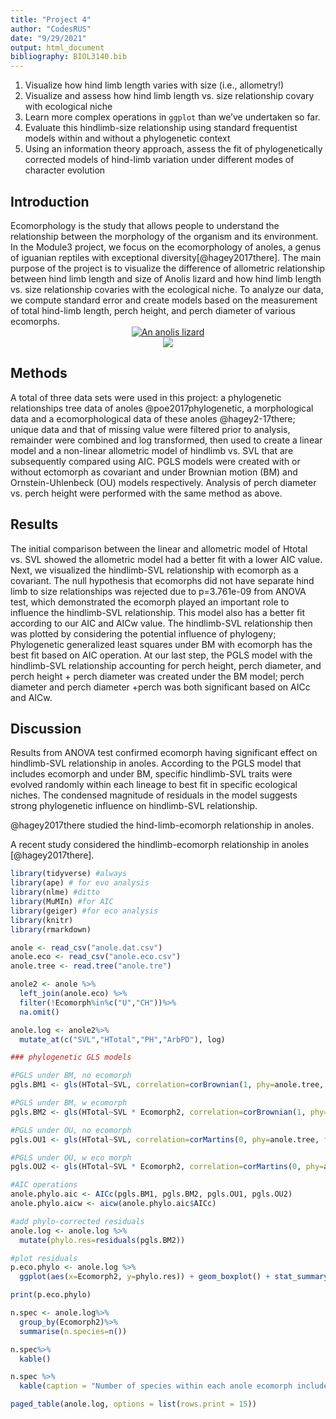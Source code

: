 ```yaml
---
title: "Project 4"
author: "CodesRUS"
date: "9/29/2021"
output: html_document
bibliography: BIOL3140.bib
---
```

1. Visualize how hind limb length varies with size (i.e., allometry!)
2. Visualize and assess how hind limb length vs. size relationship covary with ecological niche
3. Learn more complex operations in `ggplot` than we've undertaken so far.
4. Evaluate this hindlimb-size relationship using standard frequentist models within and without a phylogenetic context
5. Using an information theory approach, assess the fit of phylogenetically corrected models of hind-limb variation under different modes of character evolution

## Introduction

Ecomorphology is the study that allows people to understand the relationship between the morphology of the organism and its environment. In the Module3 project, we focus on the ecomorphology of anoles, a genus of iguanian reptiles with exceptional diversity[@hagey2017there]. The main purpose of the project is to visualize the difference of allometric relationship between hind limb length and size of Anolis lizard and how hind limb length vs. size relationship covaries with the ecological niche. To analyze our data, we compute standard error and create models based on the measurement of total hind-limb length, perch height, and perch diameter of various ecomorphs.
<center>
[![An anolis lizard](https://upload.wikimedia.org/wikipedia/commons/thumb/4/4b/Green_anole.jpg/320px-Green_anole.jpg)](https://upload.wikimedia.org/wikipedia/common/thumb/4/4b/Green_anole.jpg/320px-Green_anole.jpg)
</center>

<center>
![](svl_small.png)
</center>

## Methods

A total of three data sets were used in this project: a phylogenetic relationships tree data of anoles @poe2017phylogenetic, a morphological data and a ecomorphological data of these anoles @hagey2-17there; unique data and that of missing value were filtered prior to analysis, remainder were combined and log transformed, then used to create a linear model and a non-linear allometric model of hindlimb vs. SVL that are subsequently compared using AIC. PGLS models were created with or without ectomorph as covariant and under Brownian motion (BM) and Ornstein-Uhlenbeck (OU) models respectively. Analysis of perch diameter vs. perch height were performed with the same method as above.

## Results

The initial comparison between the linear and allometric model of Htotal vs. SVL showed the allometric model had a better fit with a lower AIC value. Next, we visualized the hindlimb-SVL relationship with ecomorph as a covariant. The null hypothesis that ecomorphs did not have separate hind limb to size relationships was rejected due to p=3.761e-09 from ANOVA test, which demonstrated the ecomorph played an important role to influence the hindlimb-SVL relationship. This model also has a better fit according to our AIC and AICw value. The hindlimb-SVL relationship then was plotted by considering the potential influence of phylogeny; Phylogenetic generalized least squares under BM with ecomorph has the best fit based on AIC operation. At our last step, the PGLS model with the hindlimb-SVL relationship accounting for perch height, perch diameter, and perch height + perch diameter was created under the BM model; perch diameter and perch diameter +perch was both significant based on AICc and AICw.

## Discussion

Results from ANOVA test confirmed ecomorph having significant effect on hindlimb-SVL relationship in anoles. According to the PGLS model that includes ecomorph and under BM, specific hindlimb-SVL traits were evolved randomly within each lineage to best fit in specific ecological niches. The condensed magnitude of residuals in the model suggests strong phylogenetic influence on hindlimb-SVL relationship.

@hagey2017there studied the hind-limb-ecomorph relationship in anoles.

A recent study considered the hindlimb-ecomorph relationship in anoles [@hagey2017there].

```r
library(tidyverse) #always
library(ape) # for evo analysis
library(nlme) #ditto
library(MuMIn) #for AIC
library(geiger) #for eco analysis
library(knitr)
library(rmarkdown)
```

```r
anole <- read_csv("anole.dat.csv")
anole.eco <- read_csv("anole.eco.csv")
anole.tree <- read.tree("anole.tre")
```

```r
anole2 <- anole %>%
  left_join(anole.eco) %>%
  filter(!Ecomorph%in%c("U","CH"))%>%
  na.omit()

anole.log <- anole2%>%
  mutate_at(c("SVL","HTotal","PH","ArbPD"), log)
```

```r
### phylogenetic GLS models

#PGLS under BM, no ecomorph
pgls.BM1 <- gls(HTotal~SVL, correlation=corBrownian(1, phy=anole.tree, form=~Species), data=anole.log, method="ML")

#PGLS under BM, w ecomorph
pgls.BM2 <- gls(HTotal~SVL * Ecomorph2, correlation=corBrownian(1, phy=anole.tree, form=~Species), data=anole.log, method="ML")

#PGLS under OU, no ecomorph
pgls.OU1 <- gls(HTotal~SVL, correlation=corMartins(0, phy=anole.tree, form=~Species), data=anole.log, method="ML")

#PGLS under OU, w eco morph
pgls.OU2 <- gls(HTotal~SVL * Ecomorph2, correlation=corMartins(0, phy=anole.tree, form=~Species), data=anole.log, method="ML")
```

```r
#AIC operations
anole.phylo.aic <- AICc(pgls.BM1, pgls.BM2, pgls.OU1, pgls.OU2)
anole.phylo.aicw <- aicw(anole.phylo.aic$AICc)
```

```r
#add phylo-corrected residuals
anole.log <- anole.log %>%
  mutate(phylo.res=residuals(pgls.BM2))
```

```r
#plot residuals
p.eco.phylo <- anole.log %>%
  ggplot(aes(x=Ecomorph2, y=phylo.res)) + geom_boxplot() + stat_summary(fun=mean, geom="point", size=3)

print(p.eco.phylo)
```

```r
n.spec <- anole.log%>%
  group_by(Ecomorph2)%>%
  summarise(n.species=n())

n.spec%>%
  kable()

n.spec %>%
  kable(caption = "Number of species within each anole ecomorph included in this study")

paged_table(anole.log, options = list(rows.print = 15))
```

```r

```


